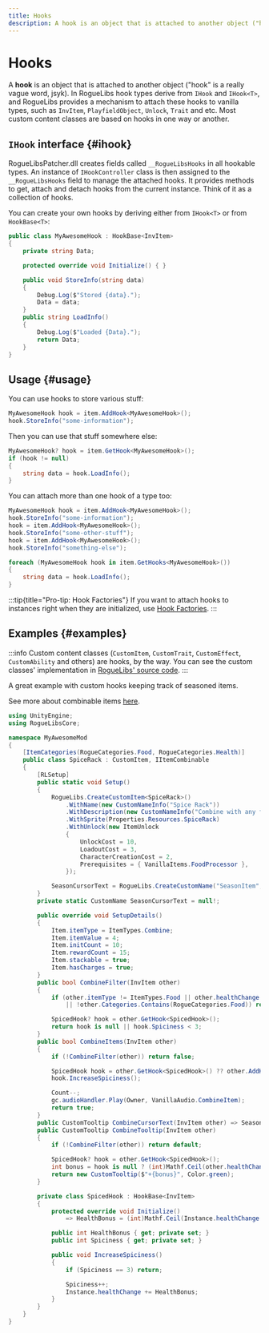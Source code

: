 ```yaml
---
title: Hooks
description: A hook is an object that is attached to another object ("hook" is a really vague word, jsyk). In RogueLibs hook types derive from IHook and IHook<T>, and RogueLibs provides a mechanism to attach these hooks to vanilla types, such as InvItem, PlayfieldObject, Unlock, Trait and etc. Most custom content classes are based on hooks in one way or another.
---
```


# Hooks

A **hook** is an object that is attached to another object ("hook" is a really vague word, jsyk). In RogueLibs hook types derive from `IHook` and `IHook<T>`, and RogueLibs provides a mechanism to attach these hooks to vanilla types, such as `InvItem`, `PlayfieldObject`, `Unlock`, `Trait` and etc. Most custom content classes are based on hooks in one way or another.

## `IHook` interface {#ihook}

RogueLibsPatcher.dll creates fields called `__RogueLibsHooks` in all hookable types. An instance of `IHookController` class is then assigned to the `__RogueLibsHooks` field to manage the attached hooks. It provides methods to get, attach and detach hooks from the current instance. Think of it as a collection of hooks.

You can create your own hooks by deriving either from `IHook<T>` or from `HookBase<T>`:

```csharp title="/MyAwesomeProject/MyAwesomeHook.cs"
public class MyAwesomeHook : HookBase<InvItem>
{
    private string Data;

    protected override void Initialize() { }

    public void StoreInfo(string data)
    {
        Debug.Log($"Stored {data}.");
        Data = data;
    }
    public string LoadInfo()
    {
        Debug.Log($"Loaded {Data}.");
        return Data;
    }
}
```

## Usage {#usage}

You can use hooks to store various stuff:

```csharp title="/MyAwesomeProject/MyAwesomeHook.cs"
MyAwesomeHook hook = item.AddHook<MyAwesomeHook>();
hook.StoreInfo("some-information");
```

Then you can use that stuff somewhere else:

```csharp title="/MyAwesomeProject/MyAwesomeHook.cs"
MyAwesomeHook? hook = item.GetHook<MyAwesomeHook>();
if (hook != null)
{
    string data = hook.LoadInfo();
}
```

You can attach more than one hook of a type too:

```csharp title="/MyAwesomeProject/MyAwesomeHook.cs"
MyAwesomeHook hook = item.AddHook<MyAwesomeHook>();
hook.StoreInfo("some-information");
hook = item.AddHook<MyAwesomeHook>();
hook.StoreInfo("some-other-stuff");
hook = item.AddHook<MyAwesomeHook>();
hook.StoreInfo("something-else");
```

```csharp title="/MyAwesomeProject/MyAwesomeHook.cs"
foreach (MyAwesomeHook hook in item.GetHooks<MyAwesomeHook>())
{
    string data = hook.LoadInfo();
}
```

:::tip{title="Pro-tip: Hook Factories"}
If you want to attach hooks to instances right when they are initialized, use [Hook Factories](./hook-factories).
:::

## Examples {#examples}

:::info
Custom content classes (`CustomItem`, `CustomTrait`, `CustomEffect`, `CustomAbility` and others) are hooks, by the way. You can see the custom classes' implementation in [RogueLibs' source code](https://github.com/Dzhake/RogueLibs/tree/main/RogueLibsCore/Hooks).
:::

<Tabs>
<TabItem value="Spice Rack">

A great example with custom hooks keeping track of seasoned items.

See more about combinable items [here](../custom-items/combinable-items).

```csharp title="/MyAwesomeProject/SpiceRack.cs"
using UnityEngine;
using RogueLibsCore;

namespace MyAwesomeMod
{
    [ItemCategories(RogueCategories.Food, RogueCategories.Health)]
    public class SpiceRack : CustomItem, IItemCombinable
    {
        [RLSetup]
        public static void Setup()
        {
            RogueLibs.CreateCustomItem<SpiceRack>()
                .WithName(new CustomNameInfo("Spice Rack"))
                .WithDescription(new CustomNameInfo("Combine with any food item to increase its healing properties."))
                .WithSprite(Properties.Resources.SpiceRack)
                .WithUnlock(new ItemUnlock
                {
                    UnlockCost = 10,
                    LoadoutCost = 3,
                    CharacterCreationCost = 2,
                    Prerequisites = { VanillaItems.FoodProcessor },
                });

            SeasonCursorText = RogueLibs.CreateCustomName("SeasonItem", NameTypes.Interface, new CustomNameInfo("Season"));
        }
        private static CustomName SeasonCursorText = null!;

        public override void SetupDetails()
        {
            Item.itemType = ItemTypes.Combine;
            Item.itemValue = 4;
            Item.initCount = 10;
            Item.rewardCount = 15;
            Item.stackable = true;
            Item.hasCharges = true;
        }
        public bool CombineFilter(InvItem other)
        {
            if (other.itemType != ItemTypes.Food || other.healthChange == 0
                || !other.Categories.Contains(RogueCategories.Food)) return false;

            SpicedHook? hook = other.GetHook<SpicedHook>();
            return hook is null || hook.Spiciness < 3;
        }
        public bool CombineItems(InvItem other)
        {
            if (!CombineFilter(other)) return false;

            SpicedHook hook = other.GetHook<SpicedHook>() ?? other.AddHook<SpicedHook>();
            hook.IncreaseSpiciness();

            Count--;
            gc.audioHandler.Play(Owner, VanillaAudio.CombineItem);
            return true;
        }
        public CustomTooltip CombineCursorText(InvItem other) => SeasonCursorText;
        public CustomTooltip CombineTooltip(InvItem other)
        {
            if (!CombineFilter(other)) return default;

            SpicedHook? hook = other.GetHook<SpicedHook>();
            int bonus = hook is null ? (int)Mathf.Ceil(other.healthChange / 4f) : hook.HealthBonus;
            return new CustomTooltip($"+{bonus}", Color.green);
        }

        private class SpicedHook : HookBase<InvItem>
        {
            protected override void Initialize()
                => HealthBonus = (int)Mathf.Ceil(Instance.healthChange / 4f);

            public int HealthBonus { get; private set; }
            public int Spiciness { get; private set; }

            public void IncreaseSpiciness()
            {
                if (Spiciness == 3) return;

                Spiciness++;
                Instance.healthChange += HealthBonus;
            }
        }
    }
}
```

</TabItem>
</Tabs>
